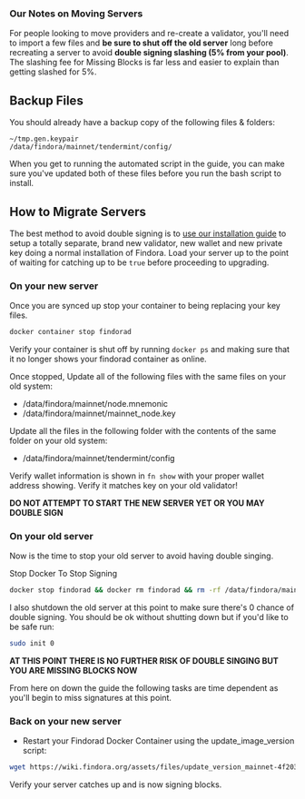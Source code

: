 
### Our Notes on Moving Servers
For people looking to move providers and re-create a validator, you'll need to import a few files and **be sure to shut off the old server** long before recreating a server to avoid **double signing slashing (5% from your pool)**. The slashing fee for Missing Blocks is far less and easier to explain than getting slashed for 5%.

## Backup Files
You should already have a backup copy of the following files & folders:

```text
~/tmp.gen.keypair
/data/findora/mainnet/tendermint/config/
```

When you get to running the automated script in the guide, you can make sure you've updated both of these files before you run the bash script to install.

## How to Migrate Servers
The best method to avoid double signing is to [use our installation guide](https://guides.easynode.one/findora/easynode) to setup a totally separate, brand new validator, new wallet and new private key doing a normal installation of Findora. Load your server up to the point of waiting for catching up to be `true` before proceeding to upgrading.  

### On your new server
Once you are synced up stop your container to being replacing your key files.  

```bash
docker container stop findorad
```

Verify your container is shut off by running `docker ps` and making sure that it no longer shows your findorad container as online.  

Once stopped, Update all of the following files with the same files on your old system:
- /data/findora/mainnet/node.mnemonic
- /data/findora/mainnet/mainnet_node.key

Update all the files in the following folder with the contents of the same folder on your old system:
- /data/findora/mainnet/tendermint/config

Verify wallet information is shown in `fn show` with your proper wallet address showing. Verify it matches key on your old validator!  

**DO NOT ATTEMPT TO START THE NEW SERVER YET OR YOU MAY DOUBLE SIGN**  

### On your old server
Now is the time to stop your old server to avoid having double singing.

Stop Docker To Stop Signing
```bash
docker stop findorad && docker rm findorad && rm -rf /data/findora/mainnet/tendermint/config/addrbook.json
```

I also shutdown the old server at this point to make sure there's 0 chance of double signing. You should be ok without shutting down but if you'd like to be safe run:
```bash
sudo init 0
```

**AT THIS POINT THERE IS NO FURTHER RISK OF DOUBLE SINGING BUT YOU ARE MISSING BLOCKS NOW**  

From here on down the guide the following tasks are time dependent as you'll begin to miss signatures at this point.  

### Back on your new server

- Restart your Findorad Docker Container using the update_image_version script:
```bash
wget https://wiki.findora.org/assets/files/update_version_mainnet-4f20384f16d1f0e2d90e1f7ebc7ea935.sh && bash -x update_version_mainnet-4f20384f16d1f0e2d90e1f7ebc7ea935.sh
```  

Verify your server catches up and is now signing blocks.